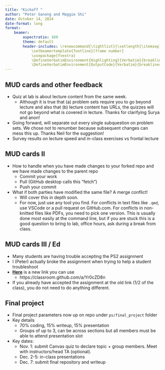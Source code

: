 ```yaml
---
title: "Kickoff "
author: "Peter Ganong and Maggie Shi"
date: October 14, 2024
date-format: long
format: 
    beamer:
        aspectratio: 169
        theme: default
        header-includes: \renewcommand{\tightlist}{\setlength{\itemsep}{3ex}\setlength{\parskip}{0pt}}
            \setbeamertemplate{footline}[frame number]
            \usepackage{fvextra}
            \DefineVerbatimEnvironment{Highlighting}{Verbatim}{breaklines,commandchars=\\\{\}}
            \DefineVerbatimEnvironment{OutputCode}{Verbatim}{breaklines,commandchars=\\\{\}}
---
```


## MUD cards and other feedback
* Quiz at lab is about lecture content from the same week. 
    * Although it is true that (a) problem sets require you to go beyond lecture and also that (b) lecture content has URLs, the quizzes will not go beyond what is covered in lecture. Thanks for clarifying Surya and anon!
* Going forward, will separate out every single subquestion on problem sets. We chose not to renumber because subsequent changes can mess this up. Thanks Neil for the suggestion!
* Survey results on lecture speed and in-class exercises vs frontal lecture

## MUD cards II 

* How to handle when you have made changes to your forked repo and we have made changes to the parent repo 
    * Commit your work
    * Pull (GitHub desktop calls this "fetch")
    * Push your commit 
* What if both parties have modified the same file? A merge conflict! 
    * Will cover this in depth soon. 
    * For now, just use any tool you find. For conflicts in text files like `.qmd`, use VSCode or a pull request on GitHub.com. For conflicts in non-knitted files like PDFs, you need to pick one version. This is usually done most easily at the command line, but if you are stuck this is a good question to bring to lab, office hours, ask during a break from class. 

## MUD cards III / Ed

* Many students are having trouble accepting the PS2 assignment
* I (Peter) actually broke the assignment when trying to help a student troubleshoot
* **[Here](https://classroom.github.com/a/Yr0cZD8n)** is a new link you can use
    * https://classroom.github.com/a/Yr0cZD8n
* If you already have accepted the assignment at the old link (1/2 of the class), you do not need to do anything different.


## Final project
* Final project parameters now up on repo under `ps/final_project` folder
* Key details
\vspace{2ex}
    * 70\% coding, 15\% writeup, 15\% presentation
    * Groups of up to 3, can be across sections but all members must be able to attend presentation slot
* Key dates:
\vspace{2ex}
    * Nov. 1: submit Canvas quiz to declare topic + group members. Meet with instructors/head TA (optional).
    * Dec. 2-5: in-class presentations
    * Dec. 7: submit final repository and writeup 